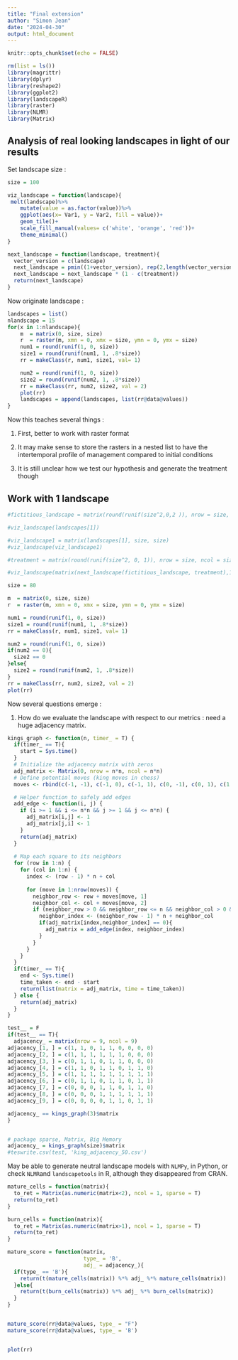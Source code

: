 ```yaml
---
title: "Final extension"
author: "Simon Jean"
date: "2024-04-30"
output: html_document
---
```


```r
knitr::opts_chunk$set(echo = FALSE)

rm(list = ls())
library(magrittr)
library(dplyr)
library(reshape2)
library(ggplot2)
library(landscapeR)
library(raster)
library(NLMR)
library(Matrix)
```

## Analysis of real looking landscapes in light of our results
Set landscape size : 

```r
size = 100

viz_landscape = function(landscape){
 melt(landscape)%>%
    mutate(value = as.factor(value))%>%
    ggplot(aes(x= Var1, y = Var2, fill = value))+
    geom_tile()+
    scale_fill_manual(values= c('white', 'orange', 'red'))+
    theme_minimal()
}

next_landscape = function(landscape, treatment){
  vector_version = c(landscape)
  next_landscape = pmin((1+vector_version), rep(2,length(vector_version)))
  next_landscape = next_landscape * (1 - c(treatment))
  return(next_landscape)
}

```

Now originate landscape : 

```r
landscapes = list()
nlandscape = 15
for(x in 1:nlandscape){
    m  = matrix(0, size, size)
    r  = raster(m, xmn = 0, xmx = size, ymn = 0, ymx = size)
    num1 = round(runif(1, 0, size))
    size1 = round(runif(num1, 1, .8*size))
    rr = makeClass(r, num1, size1, val= 1)

    num2 = round(runif(1, 0, size))
    size2 = round(runif(num2, 1, .8*size))
    rr = makeClass(rr, num2, size2, val = 2)
    plot(rr)
    landscapes = append(landscapes, list(rr@data@values))
}


```

Now this teaches several things : 

1. First, better to work with raster format

2. It may make sense to store the rasters in a nested list to have the intertemporal profile of management compared to initial conditions

3. It is still unclear how we test our hypothesis and generate the treatment though

## Work with 1 landscape

```r
#fictitious_landscape = matrix(round(runif(size^2,0,2 )), nrow = size, ncol = size)

#viz_landscape(landscapes[1])

#viz_landscape1 = matrix(landscapes[1], size, size)
#viz_landscape(viz_landscape1)

#treatment = matrix(round(runif(size^2, 0, 1)), nrow = size, ncol = size)

#viz_landscape(matrix(next_landscape(fictitious_landscape, treatment),100,100))

size = 80

m  = matrix(0, size, size)
r  = raster(m, xmn = 0, xmx = size, ymn = 0, ymx = size)

num1 = round(runif(1, 0, size))
size1 = round(runif(num1, 1, .8*size))
rr = makeClass(r, num1, size1, val= 1)

num2 = round(runif(1, 0, size))
if(num2 == 0){
  size2 == 0
}else{
  size2 = round(runif(num2, 1, .8*size))
}
rr = makeClass(rr, num2, size2, val = 2)
plot(rr)

```

Now several questions emerge : 

1. How do we evaluate the landscape with respect to our metrics : need a huge adjacency matrix.

```r
kings_graph <- function(n, timer_ = T) {
  if(timer_ == T){
    start = Sys.time()
  }
  # Initialize the adjacency matrix with zeros
  adj_matrix <- Matrix(0, nrow = n*n, ncol = n*n)
  # Define potential moves (king moves in chess)
  moves <- rbind(c(-1, -1), c(-1, 0), c(-1, 1), c(0, -1), c(0, 1), c(1, -1), c(1, 0), c(1, 1), c(0,0))

  # Helper function to safely add edges
  add_edge <- function(i, j) {
    if (i >= 1 && i <= n*n && j >= 1 && j <= n*n) {
      adj_matrix[i,j] <- 1
      adj_matrix[j,i] <- 1
    }
    return(adj_matrix)
  }
  
  # Map each square to its neighbors
  for (row in 1:n) {
    for (col in 1:n) {
      index <- (row - 1) * n + col
      
      for (move in 1:nrow(moves)) {
        neighbor_row <- row + moves[move, 1]
        neighbor_col <- col + moves[move, 2]
        if (neighbor_row > 0 && neighbor_row <= n && neighbor_col > 0 && neighbor_col <= n) {
          neighbor_index <- (neighbor_row - 1) * n + neighbor_col
          if(adj_matrix[index,neighbor_index] == 0){
            adj_matrix = add_edge(index, neighbor_index) 
          }
        }
      }
    }
  }
  if(timer_ == T){
    end <- Sys.time()
    time_taken <- end - start
    return(list(matrix = adj_matrix, time = time_taken))
  } else {
    return(adj_matrix)
  }
}

test__ = F
if(test__ == T){
  adjacency_ = matrix(nrow = 9, ncol = 9)
adjacency_[1, ] = c(1, 1, 0, 1, 1, 0, 0, 0, 0)
adjacency_[2, ] = c(1, 1, 1, 1, 1, 1, 0, 0, 0)
adjacency_[3, ] = c(0, 1, 1, 0, 1, 1, 0, 0, 0)
adjacency_[4, ] = c(1, 1, 0, 1, 1, 0, 1, 1, 0)
adjacency_[5, ] = c(1, 1, 1, 1, 1, 1, 1, 1, 1)
adjacency_[6, ] = c(0, 1, 1, 0, 1, 1, 0, 1, 1)
adjacency_[7, ] = c(0, 0, 0, 1, 1, 0, 1, 1, 0)
adjacency_[8, ] = c(0, 0, 0, 1, 1, 1, 1, 1, 1)
adjacency_[9, ] = c(0, 0, 0, 0, 1, 1, 0, 1, 1)

adjacency_ == kings_graph(3)$matrix
}


# package sparse, Matrix, Big Memory
adjacency_ = kings_graph(size)$matrix
#teswrite.csv(test, 'king_adjacency_50.csv')
```

May be able to generate neutral landscape models with `NLMPy`, in Python, or check `NLMR`and `landscapetools` in R, although they disappeared from CRAN.

```r
mature_cells = function(matrix){
  to_ret = Matrix(as.numeric(matrix<2), ncol = 1, sparse = T)
  return(to_ret)
}

burn_cells = function(matrix){
  to_ret = Matrix(as.numeric(matrix>1), ncol = 1, sparse = T)
  return(to_ret)
}

mature_score = function(matrix, 
                        type_ = 'B',
                        adj_ = adjacency_){
  if(type_ == 'B'){
    return(t(mature_cells(matrix)) %*% adj_ %*% mature_cells(matrix))
  }else{
    return(t(burn_cells(matrix)) %*% adj_ %*% burn_cells(matrix))
  }
}


mature_score(rr@data@values, type_ = "F")
mature_score(rr@data@values, type_ = 'B')


plot(rr)

```



